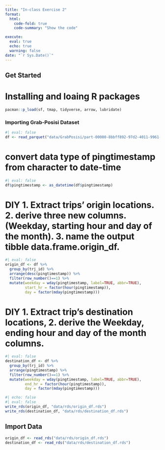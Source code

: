 ```yaml
---
title: "In-class Exercise 2"
format:
  html:
    code-fold: true
    code-summary: "Show the code"

execute: 
  eval: true
  echo: true
  warning: false
date: "`r Sys.Date()`"
---
```


## Get Started

# Installing and loaing R packages

```r
pacman::p_load(sf, tmap, tidyverse, arrow, lubridate)
```

### Importing Grab-Posisi Dataset

```r
#| eval: false
df <- read_parquet("data/GrabPosisi/part-00000-8bbff892-97d2-4011-9961-703e38972569.c000.snappy.parquet")
```

# convert data type of pingtimestamp from character to date-time

```r
#| eval: false
df$pingtimestamp <- as_datetime(df$pingtimestamp)
```

# DIY 1. Extract trips' origin locations. 2. derive three new columns.(Weekday, starting hour and day of the month). 3. name the output tibble data.frame.origin_df.

```r
#| eval: false
origin_df <- df %>%
  group_by(trj_id) %>%
  arrange(desc(pingtimestamp)) %>%
  filter(row_number()==1) %>%
  mutate(weekday = wday(pingtimestamp, label=TRUE, abbr=TRUE), 
         start_hr = factor(hour(pingtimestamp)), 
         day = factor(mday(pingtimestamp)))
```

# DIY 1. Extract trip's destination locations, 2. derive the Weekday, ending hour and day of the month columns.

```r
#| eval: false
destination_df <- df %>%
  group_by(trj_id) %>%
  arrange(pingtimestamp) %>%
  filter(row_number()==1) %>%
  mutate(weekday = wday(pingtimestamp, label=TRUE, abbr=TRUE), 
         end_hr = factor(hour(pingtimestamp)), 
         day = factor(mday(pingtimestamp)))
```

```r
#| echo: false
#| eval: false
write_rds(origin_df, "data/rds/origin_df.rds")
write_rds(destination_df, "data/rds/destination_df.rds")
```

## Import Data

```r
origin_df <- read_rds("data/rds/origin_df.rds")
destination_df <- read_rds("data/rds/destination_df.rds")
```
